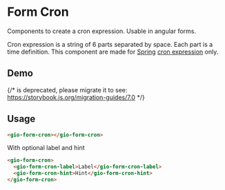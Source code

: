 
<Meta of={ReadmeStories} />

# Form Cron

Components to create a cron expression. Usable in angular forms.

Cron expression is a string of 6 parts separated by space. Each part is a time definition.
This component are made for [Spring](https://spring.io/blog/2020/11/10/new-in-spring-5-3-improved-cron-expressions) [cron expression](https://docs.spring.io/spring-framework/docs/current/javadoc-api/org/springframework/scheduling/support/CronExpression.html) only.

## Demo

{/* <Story id="components-form-cron--default" /> is deprecated, please migrate it to <Story of={referenceToStory} /> see: https://storybook.js.org/migration-guides/7.0 */}

<Story id="components-form-cron--default" />

## Usage

```html
<gio-form-cron></gio-form-cron>
```

With optional label and hint

```html
<gio-form-cron>
  <gio-form-cron-label>Label</gio-form-cron-label>
  <gio-form-cron-hint>Hint</gio-form-cron-hint>
</gio-form-cron>
```
